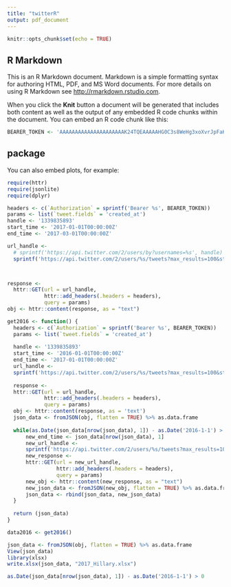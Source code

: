 ```yaml
---
title: "twitterR"
output: pdf_document
---
```


```r
knitr::opts_chunk$set(echo = TRUE)
```

## R Markdown

This is an R Markdown document. Markdown is a simple formatting syntax for authoring HTML, PDF, and MS Word documents. For more details on using R Markdown see <http://rmarkdown.rstudio.com>.

When you click the **Knit** button a document will be generated that includes both content as well as the output of any embedded R code chunks within the document. You can embed an R code chunk like this:

```r

BEARER_TOKEN <- 'AAAAAAAAAAAAAAAAAAAAAK24TQEAAAAAHG0C3s8WeHg3xoXvrJpFaKNXQXw%3DdmVYnBko1CicATtTRO1KP5DHZLZBwOF88NrO7ZH62K8ELY7QtL'

```

## package

You can also embed plots, for example:

```r
require(httr)
require(jsonlite)
require(dplyr)
```


```r
headers <- c(`Authorization` = sprintf('Bearer %s', BEARER_TOKEN))
params <- list(`tweet.fields` = 'created_at')
handle <- '1339835893'
start_time <- '2017-01-01T00:00:00Z'
end_time <- '2017-03-01T00:00:00Z'

url_handle <-
  # sprintf('https://api.twitter.com/2/users/by?usernames=%s', handle)
  sprintf('https://api.twitter.com/2/users/%s/tweets?max_results=100&start_time=%s&end_time=%s', handle, start_time, end_time)



response <-
  httr::GET(url = url_handle,
            httr::add_headers(.headers = headers),
            query = params)
obj <- httr::content(response, as = "text")
```


```r
get2016 <- function() {
  headers <- c(`Authorization` = sprintf('Bearer %s', BEARER_TOKEN))
  params <- list(`tweet.fields` = 'created_at')
  
  handle <- '1339835893'
  start_time <- '2016-01-01T00:00:00Z'
  end_time <- '2017-01-01T00:00:00Z'
  url_handle <-
  sprintf('https://api.twitter.com/2/users/%s/tweets?max_results=100&start_time=%s&end_time=%s', fmt =   handle, start_time, end_time)
  
  response <-
  httr::GET(url = url_handle,
            httr::add_headers(.headers = headers),
            query = params)
  obj <- httr::content(response, as = 'text')
  json_data <- fromJSON(obj, flatten = TRUE) %>% as.data.frame
  
  while(as.Date(json_data[nrow(json_data), 1]) - as.Date('2016-1-1') > 0) {
      new_end_time <- json_data[nrow(json_data), 1]
      new_url_handle <-
      sprintf('https://api.twitter.com/2/users/%s/tweets?max_results=100&start_time=%s&end_time=%s',        fmt = handle, start_time, new_end_time)
      new_response <-
      httr::GET(url = new_url_handle,
                httr::add_headers(.headers = headers),
                query = params)
      new_obj <- httr::content(new_response, as = "text")
      new_json_data <- fromJSON(new_obj, flatten = TRUE) %>% as.data.frame
      json_data <- rbind(json_data, new_json_data)
  }
  
  return (json_data)
}
```


```r
data2016 <- get2016()
```

```r
json_data <- fromJSON(obj, flatten = TRUE) %>% as.data.frame
View(json_data)
library(xlsx)
write.xlsx(json_data, "2017_Hillary.xlsx")


```


```r

as.Date(json_data[nrow(json_data), 1]) - as.Date('2016-1-1') > 0
```
```r

```

```r

```

